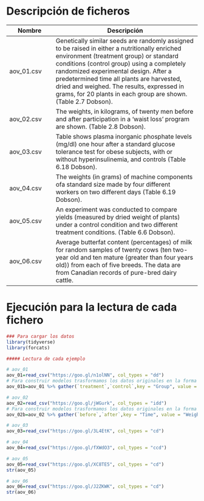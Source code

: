 # Descripción de ficheros

Nombre             | Descripción
-------------------|------------------------------------------------------------
aov_01.csv       |   Genetically similar seeds are randomly assigned to be raised in either a nutritionally enriched environment (treatment group) or standard conditions (control group) using a completely randomized experimental design. After a predetermined time all plants are harvested, dried and weighed. The results, expressed in grams, for 20 plants in each group are shown.  (Table 2.7 Dobson).
aov_02.csv       |  The weights, in kilograms, of twenty men before and after participation in a ‘waist loss’ program are shown.  (Table 2.8 Dobson).
aov_03.csv       |  Table shows plasma inorganic phosphate levels (mg/dl) one hour after a standard glucose tolerance test for obese subjects, with or without hyperinsulinemia, and controls  (Table 6.18 Dobson).
aov_04.csv       |  The weights (in grams) of machine components ofa standard size made by four different workers on two different days  (Table 6.19 Dobson).
aov_05.csv       |   An experiment was conducted to compare yields (measured by dried weight of plants) under a control condition and two different treatment conditions. (Table 6.6 Dobson).
aov_06.csv       |   Average butterfat content (percentages) of milk for random samples of twenty cows (ten two-year old and ten mature (greater than four years old)) from each of five breeds. The data are from Canadian records of pure-bred dairy cattle.

# Ejecución para la lectura de cada fichero

```r
### Para cargar los datos
library(tidyverse)
library(forcats)

##### Lectura de cada ejemplo

# aov_01
aov_01=read_csv("https://goo.gl/n1olNN", col_types = "dd")
# Para construir modelos trasformamos los datos originales en la forma habitual  
aov_01b=aov_01 %>% gather(`treatment`,`control`,key = "Group", value = "Dried")

# aov_02
aov_02=read_csv("https://goo.gl/jWGurk", col_types = "idd")
# Para construir modelos trasformamos los datos originales en la forma habitual  
aov_02b=aov_02 %>% gather(`before`,`after`,key = "Time", value = "Weight")

# aov_03
aov_03=read_csv("https://goo.gl/3L4EtK", col_types = "cd")

# aov_04
aov_04=read_csv("https://goo.gl/fXWdO3", col_types = "ccd")

# aov_05
aov_05=read_csv("https://goo.gl/XC8TE5", col_types = "cd")
str(aov_05)

# aov_06
aov_06=read_csv("https://goo.gl/J2ZKWK", col_types = "cd")
str(aov_06)
```
